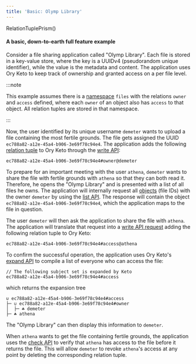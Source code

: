 ```yaml
---
title: 'Basic: Olymp Library'
---
```


RelationTuplePrism()

#### A basic, down-to-earth full feature example

Consider a file sharing application called "Olymp Library". Each file is stored
in a key-value store, where the key is a UUIDv4 (pseudorandom unique
identifier), while the value is the metadata and content. The application uses
Ory Keto to keep track of ownership and granted access on a per file level.

:::note

This example assumes there is a [namespace](../concepts/namespaces.mdx) `files`
with the relations `owner` and `access` defined, where each `owner` of an object
also has `access` to that object. All relation tuples are stored in that
namespace.

:::

Now, the user identified by its unique username `demeter` wants to upload a file
containing the most fertile grounds. The file gets assigned the UUID
`ec788a82-a12e-45a4-b906-3e69f78c94e4`. The application adds the following
[relation tuple](../concepts/relation-tuples.mdx) to Ory Keto through the
[write API](../concepts/api-overview.mdx#write-apis):

```keto-relation-tuples
ec788a82-a12e-45a4-b906-3e69f78c94e4#owner@demeter
```

To prepare for an important meeting with the user `athena`, `demeter` wants to
share the file with fertile grounds with `athena` so that they can both read it.
Therefore, he opens the "Olymp Library" and is presented with a list of all
files he owns. The application will internally request all
[objects](../concepts/objects.mdx) (file IDs) with the owner `demeter` by using
the [list API](../concepts/api-overview.mdx#list-relation-tuples). The response
will contain the object `ec788a82-a12e-45a4-b906-3e69f78c94e4`, which the
application maps to the file in question.

The user `demeter` will then ask the application to share the file with
`athena`. The application will translate that request into a
[write API request](../concepts/api-overview.mdx#write-apis) adding the
following relation tuple to Ory Keto:

```keto-relation-tuples
ec788a82-a12e-45a4-b906-3e69f78c94e4#access@athena
```

To confirm the successful operation, the application uses Ory Keto's
[expand API](../concepts/api-overview.mdx#expand-subject-sets) to compile a list
of everyone who can access the file:

```keto-relation-tuples
// The following subject set is expanded by Keto
ec788a82-a12e-45a4-b906-3e69f78c94e4#access
```

which returns the expansion tree

```
∪ ec788a82-a12e-45a4-b906-3e69f78c94e4#access
├─ ∪ ec788a82-a12e-45a4-b906-3e69f78c94e4#owner
│  ├─ ☘ demeter
├─ ☘ athena
```

The "Olymp Library" can then display this information to `demeter`.

When `athena` wants to get the file containing fertile grounds, the application
uses the [check API](../concepts/api-overview.mdx#check-relation-tuple) to
verify that `athena` has access to the file before it returns the file. This
will allow `demeter` to revoke `athena`'s access at any point by deleting the
corresponding relation tuple.
